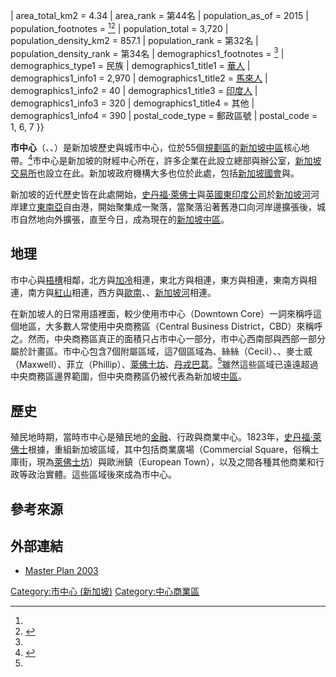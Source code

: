 {{Infobox settlement
| name = 市中心
| settlement_type = [[新加坡規劃區|規劃區]]
| translit_lang1 = 其他
| translit_lang1_type1 = [[英語|英語]]
| translit_lang1_info1 = Downtown Core
| translit_lang1_type2 = [[漢語拼音|拼音]]
| translit_lang1_info2 = Shì zhōngxīn
| translit_lang1_type3 = [[馬來語|馬來語]]
| translit_lang1_info3 = Pusat Bandar Kor
| translit_lang1_type4 = [[坦米爾語|坦米爾語]]
| translit_lang1_info4 = டவுன்டவுன் கோர்
| translit_lang1_type5 = [[加爾各答國家圖書館羅馬化|坦米爾羅馬化]]
| translit_lang1_info5 = Ṭavuṉṭavuṉ kōr
| image_skyline = {{Photomontage
| photo1a = Aerial view of the Civic District, Singapore - 20110224.jpg
| photo2a = Raffles Place.jpg
| photo2b = Parliament House, Singapore - 20100803-02.jpg
| photo3a = The Helix Bridge and Marina Bay Sands Hotel, Singapore - 20140513.jpg
| photo3b = OldSupremeCourtBuilding-Singapore-20070409.jpg
| photo3c = The Esplanade 4, Singapore, Dec 05.JPG
| photo4a = Singapore Merlion-at-Marina-Bay-01.jpg
| size = 280
| spacing = 2
| color = transparent
| border = 0
}}
| image_caption = 由左至右分別為：{{le|行政區 (新加坡)|Civic District|行政區}}鳥瞰景色、[[萊佛士坊|萊佛士坊]]、[[新加坡國會大廈|國會大廈]]、[[雙螺旋橋|雙螺旋橋]]與[[濱海灣金沙|濱海灣金沙]]、[[最高法院大廈_(新加坡)|最高法院大廈]]、[[濱海藝術中心|濱海藝術中心]]、[[魚尾獅|魚尾獅]]與[[濱海灣金融中心|濱海灣金融中心]]
| pushpin_map = Singapore
| pushpin_map_caption = 市中心位於新加坡的地理位置
| latd = 1
| latm = 17
| lats = 12.11
| latNS = N
| longd = 103
| longm = 51
| longs = 12.63
| longEW = E
| subdivision_type = 國家
| subdivision_name = {{flag|Singapore}}
| subdivision_type1 = 區域
| subdivision_name1 = [[中區_(新加坡)|中區]]
-----
| subdivision_type2 = {{le|社區發展理事會 (新加坡)|Community Development Council|CDC}}
| subdivision_name2 = * {{le|新加坡中央社區發展理事會|Central Singapore Community Development Council}}
| subdivision_type3 = 市鎮理事會
| subdivision_name3 = * 惹蘭勿剎市鎮理事會
| subdivision_type4 = {{le|新加坡選區|Constituencies of Singapore|選區}}
| subdivision_name4 = * {{le|惹蘭勿剎集選區|Jalan Besar Group Representation Constituency}}
| established_title = 第1{{le|發展指導藍圖|Development guide plan|DGP}}公布日期
| established_date = * 1995年<ref name=DGP>{{cite web|title=Singapore Infopedia - Development guide plan|url=http://eresources.nlb.gov.sg/infopedia/articles/SIP_1371_2009-01-05.html|publisher={{le|國家圖書館管理局|National Library Board}}|access-date=2016-11-19|archive-date=2018-12-26|archive-url=https://web.archive.org/web/20181226060630/http://eresources.nlb.gov.sg/infopedia/articles/SIP_1371_2009-01-05.html|dead-url=no}}</ref>
| established_title1 = 第2DGP公布日期
| established_date1 = * 1997年<ref name=DGP/>
| established_title2 = [[新加坡規劃區|PA]]合併日期
| established_date2 = * 1999年1月22日<ref name=DGP/>
| leader_title = 市長
| leader_name = '''新加坡中央社區發展理事會'''
* {{le|潘麗萍|Denise Phua}}
-----
| leader_title1 = 議員
| leader_name1 = '''惹蘭勿剎集選區'''
{{Bulleted list|list_style=line-height: inherit; | 潘麗萍 | {{le|梁莉莉|Lily Neo}} }}
| area_footnotes = <ref name=citypopulation>{{Cite web |url=http://www.citypopulation.de/php/singapore-admin.php?adm1id=104 |title=City Population - statistics, maps and charts {{!}} Downtown Core |access-date=2016-11-19 |archive-date=2020-09-21 |archive-url=https://web.archive.org/web/20200921054121/http://www.citypopulation.de/php/singapore-admin.php?adm1id=104 |dead-url=no }}</ref>
| area_total_km2 = 4.34
| area_rank = 第44名
| population_as_of = 2015
| population_footnotes = <ref name=citypopulation/><ref name=singstat>{{cite web|title=Singapore Residents by Planning Area/Subzone, 2015|url=http://www.singstat.gov.sg/docs/default-source/default-document-library/publications/publications_and_papers/GHS/ghs2015/excel/t7-9.xls|publisher=Singapore Department of Statistics|format=XLS|deadurl=yes|archiveurl=https://web.archive.org/web/20160610203831/http://www.singstat.gov.sg/docs/default-source/default-document-library/publications/publications_and_papers/GHS/ghs2015/excel/t7-9.xls|archivedate=2016年6月10日|df=}}</ref>
| population_total = 3,720
| population_density_km2 = 857.1
| population_rank = 第32名
| population_density_rank = 第34名
| demographics1_footnotes = <ref name=singstat/>
| demographics_type1 = 民族
| demographics1_title1 = [[新加坡華人|華人]]
| demographics1_info1 = 2,970
| demographics1_title2 = [[新加坡馬來人|馬來人]]
| demographics1_info2 = 40
| demographics1_title3 = [[新加坡印度人|印度人]]
| demographics1_info3 = 320
| demographics1_title4 = 其他
| demographics1_info4 = 390
| postal_code_type = 郵政區號
| postal_code = 1, 6, 7
}}

'''市中心'''（{{lang-en|'''Downtown Core'''}}、{{lang-ms|Pusat Bandar Kor}}、{{lang-ta|டவுன்டவுன் கோர்}}）是新加坡歷史與城市中心，位於55個[[新加坡規劃區|規劃區]]的[[新加坡中區|新加坡中區]]核心地帶。<ref name=DCDGP>{{cite web |url= http://www.ura.gov.sg/dgp_reports/downtown/main.html|title= Downtown Core Planning Report 1995|accessdate=2007-07-15 |work= [[市區重建局_(新加坡)|市區重建局]] |archiveurl = https://web.archive.org/web/20070612192533/http://www.ura.gov.sg/dgp_reports/downtown/main.html <!-- Bot retrieved archive --> |archivedate = 2007-06-12}}</ref>市中心是新加坡的財經中心所在，許多企業在此設立總部與辦公室，[[新加坡交易所|新加坡交易所]]也設立在此。新加坡政府機構大多也位於此處，包括[[新加坡國會|新加坡國會]]與{{le|新加坡最高法院|Supreme Court of Singapore}}。

新加坡的近代歷史皆在此處開始，[[史丹福·萊佛士|史丹福·萊佛士]]與[[英國東印度公司|英國東印度公司]]於[[新加坡河|新加坡河]]河岸建立[[東南亞|東南亞]]自由港，開始聚集成一聚落，當聚落沿著舊港口向河岸邊擴張後，城市自然地向外擴張，直至今日，成為現在的[[新加坡中區|新加坡中區]]。

==地理==
市中心與[[梧槽|梧槽]]相鄰，北方與[[加冷|加冷]]相連，東北方與{{le|濱海東|Marina East}}相連，東方與{{le|濱海南|Marina South}}相連，東南方與{{le|海峡景|Straits View}}相連，南方與[[紅山_(新加坡)|紅山]]相連，西方與[[歐南_(新加坡)|歐南]]、{{le|博物館規劃區 (新加坡)|Museum Planning Area|博物館}}、[[新加坡河|新加坡河]]相連。

在新加坡人的日常用語裡面，較少使用市中心（Downtown Core）一詞來稱呼這個地區，大多數人常使用中央商務區（Central Business District，CBD）來稱呼之。然而，中央商務區真正的面積只占市中心一部分，市中心西南部與西部一部分屬於計畫區。市中心包含7個附屬區域，這7個區域為{{le|安順 (新加坡)|Anson, Singapore|安順}}、絲絲（Cecil）、{{le|紅燈碼頭 (新加坡)|Clifford Pier|紅燈碼頭}}、麥士威（Maxwell）、菲立（Phillip）、[[萊佛士坊|萊佛士坊]]、[[丹戎巴葛|丹戎巴葛]]。<ref name=DCDGP/>雖然這些區域已遠遠超過中央商務區邊界範圍，但中央商務區仍被代表為新加坡[[中區_(新加坡)|中區]]。

==歷史==
{{main|新加坡歷史}}

殖民地時期，當時市中心是殖民地的[[金融|金融]]、行政與商業中心。1823年，[[史丹福·萊佛士|史丹福·萊佛士]]根據{{le|萊佛士計畫|Raffles Plan of Singapore}}，重組新加坡區域，其中包括商業廣場（Commercial Square，俗稱土庫街，現為[[萊佛士坊|萊佛士坊]]）與歐洲鎮（European Town），以及之間各種其他商業和行政等政治實體。這些區域後來成為市中心。

==參考來源==
{{reflist}}

==外部連結==
{{Portal|新加坡}}
* [https://www.ura.gov.sg/uol/master-plan/view-master-plan/Master-Plan-2003 Master Plan 2003]

{{新加坡行政區劃}}

[[Category:市中心_(新加坡)|Category:市中心 (新加坡)]]
[[Category:中心商業區|Category:中心商業區]]